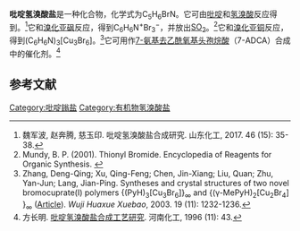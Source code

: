 {{Chembox
| Name = 
| NameEn = Pyridinium bromide<br>Pyridine hydrobromide
|CustomizedImage=[[File:Pyridinium.svg|File:Pyridinium.svg]][[File:Br-.svg|File:Br-.svg]]
| IUPACName = 
| IUPACNameZh = 
| OtherNames = 
| Section1 = {{Chembox Identifiers
|   CASNo = 18820-82-1
|   CASNo_Ref = {{cascite|correct|CAS}}
|   PubChem = 
|   SMILES =  c1cc[nH+]cc1.[Br-]
|   EINECS = 242-600-7}}
| Section2 = {{Chembox Properties
| C=5 | H=6 | N=1 | Br=1
|   Appearance = 白色固体
|   Density = 
|   MeltingPt = 225 °C（分解）<ref>Lombard, Rene; Heywang, Georges. The bromine-​pyridine hydrobromide system. ''Bulletin de la Societe Chimique de France'', 1952. 331-335. ISSN: 0037-8968.</ref>
|   BoilingPt = 
|   Solubility = 可溶}}
| Section3 = {{Chembox Hazards
|   MainHazards = Xn
|   FlashPt = 
|   Autoignition =  }}
}}
'''吡啶氢溴酸盐'''是一种化合物，化学式为C<sub>5</sub>H<sub>6</sub>BrN。它可由[[吡啶|吡啶]]和[[氢溴酸|氢溴酸]]反应得到。<ref>魏军波, 赵奔腾, 慈玉印. 吡啶氢溴酸盐合成研究. 山东化工, 2017. 46 (15): 35-38.</ref>它和[[溴化亚砜|溴化亚砜]]反应，得到C<sub>6</sub>H<sub>6</sub>N<sup>+</sup>Br<sub>3</sub><sup>−</sup>，并放出[[二氧化硫|SO<sub>2</sub>]]。<ref>Mundy, B. P. (2001). Thionyl Bromide. Encyclopedia of Reagents for Organic Synthesis. {{doi|10.1002/047084289X.rt098}}</ref>它和[[溴化亚铜|溴化亚铜]]反应，得到(C<sub>6</sub>H<sub>6</sub>N)<sub>3</sub>[Cu<sub>3</sub>Br<sub>6</sub>]。<ref>Zhang, Deng-Qing; Xu, Qing-Feng; Chen, Jin-Xiang; Liu, Quan; Zhu, Yan-Jun; Lang, Jian-Ping. Syntheses and crystal structures of two novel bromocuprate(I) polymers {(PyH)<sub>3</sub>[Cu<sub>3</sub>Br<sub>6</sub>]​}<sub>​∞</sub> and {(γ-​MePyH)​<sub>2</sub>[Cu<sub>2</sub>Br<sub>4</sub>]​}<sub>∞</sub> ([http://en.cnki.com.cn/Article_en/CJFDTotal-WJHX200311015.htm Article]). ''Wuji Huaxue Xuebao'', 2003. 19 (11): 1232-1236.</ref>它可用作[[:d:Q72435584|7-氨基去乙酰氧基头孢烷酸]]（7-ADCA）合成中的催化剂。<ref>方长明. [http://www.cnki.com.cn/Article/CJFDTotal-HNHU199611027.htm 吡啶氢溴酸盐合成工艺研究]. 河南化工, 1996 (11): 43.</ref>

==参考文献==
{{reflist}}

[[Category:吡啶鎓盐|Category:吡啶鎓盐]]
[[Category:有机物氢溴酸盐|Category:有机物氢溴酸盐]]